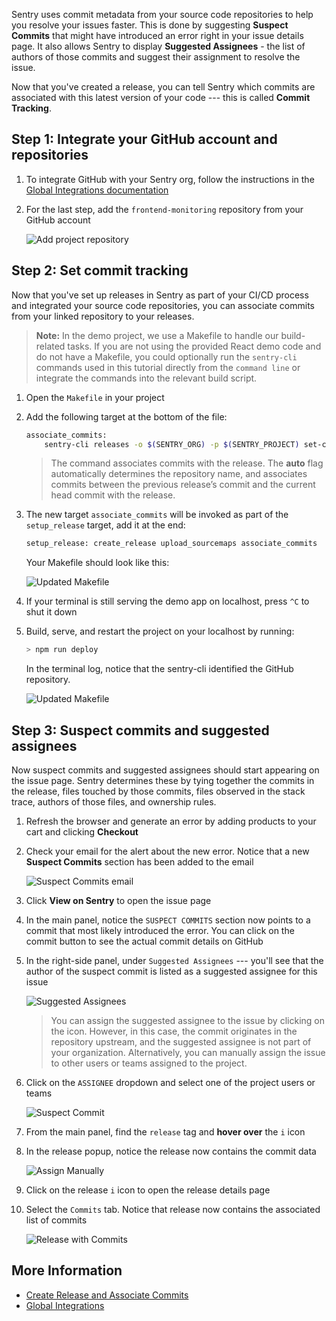 Sentry uses commit metadata from your source code repositories to help you resolve your issues faster. This is done by suggesting **Suspect Commits** that might have introduced an error right in your issue details page. It also allows Sentry to display **Suggested Assignees** - the list of authors of those commits and suggest their assignment to resolve the issue.

Now that you've created a release, you can tell Sentry which commits are associated with this latest version of your code --- this is called **Commit Tracking**.

## Step 1: Integrate your GitHub account and repositories

1. To integrate GitHub with your Sentry org, follow the instructions in the [Global Integrations documentation](/workflow/integrations/github/)

2. For the last step, add the `frontend-monitoring` repository from your GitHub account

   ![Add project repository](configure-scms-01.png)

## Step 2: Set commit tracking

Now that you've set up releases in Sentry as part of your CI/CD process and integrated your source code repositories, you can associate commits from your linked repository to your releases.

> **Note:** In the demo project, we use a Makefile to handle our build-related tasks. If you are not using the provided React demo code and do not have a Makefile, you could optionally run the `sentry-cli` commands used in this tutorial directly from the `command line` or integrate the commands into the relevant build script.

1. Open the `Makefile` in your project

2. Add the following target at the bottom of the file:

   ```bash
   associate_commits:
       sentry-cli releases -o $(SENTRY_ORG) -p $(SENTRY_PROJECT) set-commits --auto $(REACT_APP_RELEASE_VERSION)
   ```

   > The command associates commits with the release. The **auto** flag automatically determines the repository name, and associates commits between the previous release’s commit and the current head commit with the release.

3. The new target `associate_commits` will be invoked as part of the `setup_release` target, add it at the end:

   ```bash
   setup_release: create_release upload_sourcemaps associate_commits
   ```

   Your Makefile should look like this:

   ![Updated Makefile](configure-scms-02.png)

4. If your terminal is still serving the demo app on localhost, press `^C` to shut it down

5. Build, serve, and restart the project on your localhost by running:

   ```bash
   > npm run deploy
   ```

   In the terminal log, notice that the sentry-cli identified the GitHub repository.

   ![Updated Makefile](configure-scms-03.png)

## Step 3: Suspect commits and suggested assignees

Now suspect commits and suggested assignees should start appearing on the issue page. Sentry determines these by tying together the commits in the release, files touched by those commits, files observed in the stack trace, authors of those files, and ownership rules.

1. Refresh the browser and generate an error by adding products to your cart and clicking **Checkout**

2. Check your email for the alert about the new error. Notice that a new **Suspect Commits** section has been added to the email

    ![Suspect Commits email](configure-scms-08.png)

3. Click **View on Sentry** to open the issue page

4. In the main panel, notice the `SUSPECT COMMITS` section now points to a commit that most likely introduced the error. You can click on the commit button to see the actual commit details on GitHub

5. In the right-side panel, under `Suggested Assignees` --- you'll see that the author of the suspect commit is listed as a suggested assignee for this issue

   ![Suggested Assignees](configure-scms-04.png)

   > You can assign the suggested assignee to the issue by clicking on the icon. However, in this case, the commit originates in the repository upstream, and the suggested assignee is not part of your organization.
   > Alternatively, you can manually assign the issue to other users or teams assigned to the project.

6. Click on the `ASSIGNEE` dropdown and select one of the project users or teams

   ![Suspect Commit](configure-scms-05.png)

7. From the main panel, find the `release` tag and **hover over** the `i` icon

8. In the release popup, notice the release now contains the commit data

   ![Assign Manually](configure-scms-06.png)

9. Click on the release `i` icon to open the release details page

10. Select the `Commits` tab. Notice that release now contains the associated list of commits

    ![Release with Commits](integrate-frontend/configure-scms-07.png)

## More Information

- [Create Release and Associate Commits](/workflow/releases/#create-release)
- [Global Integrations](/workflow/integrations/)
